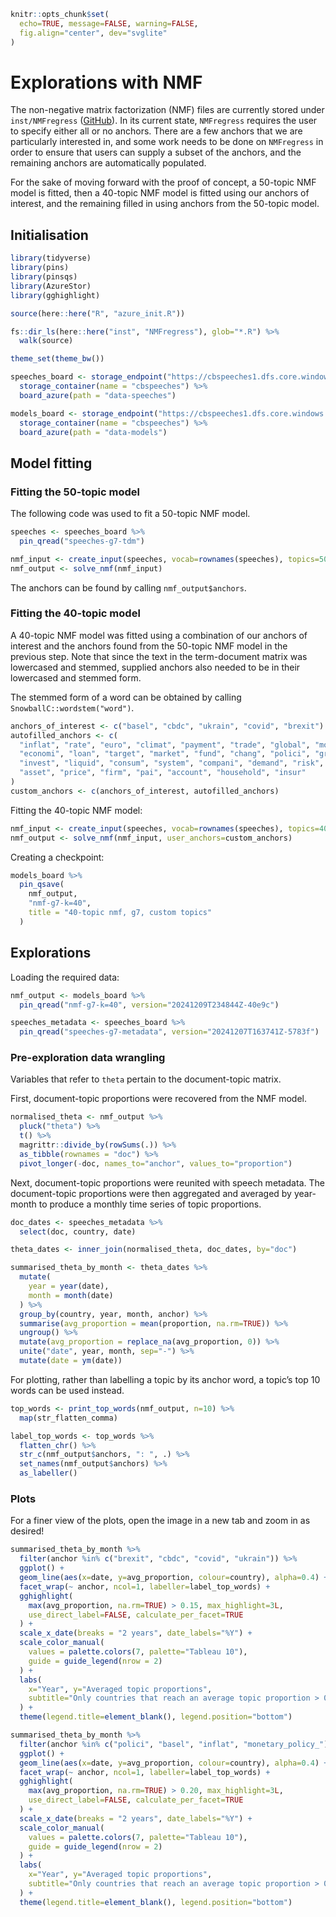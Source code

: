 ```r
knitr::opts_chunk$set(
  echo=TRUE, message=FALSE, warning=FALSE,
  fig.align="center", dev="svglite"
)
```

# Explorations with NMF

The non-negative matrix factorization (NMF) files are currently stored under
`inst/NMFregress` ([GitHub](https://github.com/iamdavecampbell/NMFregress)). In its current state,
`NMFregress` requires the user to specify either all or no anchors. There are a few anchors that we
are particularly interested in, and some work needs to be done on `NMFregress` in order to ensure
that users can supply a subset of the anchors, and the remaining anchors are automatically
populated.

For the sake of moving forward with the proof of concept, a 50-topic NMF model is fitted, then a
40-topic NMF model is fitted using our anchors of interest, and the remaining filled in using
anchors from the 50-topic model.

## Initialisation

```r
library(tidyverse)
library(pins)
library(pinsqs)
library(AzureStor)
library(gghighlight)

source(here::here("R", "azure_init.R"))

fs::dir_ls(here::here("inst", "NMFregress"), glob="*.R") %>%
  walk(source)

theme_set(theme_bw())

speeches_board <- storage_endpoint("https://cbspeeches1.dfs.core.windows.net/", token=token) %>%
  storage_container(name = "cbspeeches") %>%
  board_azure(path = "data-speeches")

models_board <- storage_endpoint("https://cbspeeches1.dfs.core.windows.net/", token=token) %>%
  storage_container(name = "cbspeeches") %>%
  board_azure(path = "data-models")
```

## Model fitting

### Fitting the 50-topic model

The following code was used to fit a 50-topic NMF model. 

```r
speeches <- speeches_board %>%
  pin_qread("speeches-g7-tdm")

nmf_input <- create_input(speeches, vocab=rownames(speeches), topics=50)
nmf_output <- solve_nmf(nmf_input)
```

The anchors can be found by calling `nmf_output$anchors`.

### Fitting the 40-topic model

A 40-topic NMF model was fitted using a combination of our anchors of interest and the anchors
found from the 50-topic NMF model in the previous step. Note that since the text in the
term-document matrix was lowercased and stemmed, supplied anchors also needed to be in their
lowercased and stemmed form. 

::: {.rmdnote}

The stemmed form of a word can be obtained by calling `SnowballC::wordstem("word")`.

:::

```r
anchors_of_interest <- c("basel", "cbdc", "ukrain", "covid", "brexit")
autofilled_anchors <- c(
  "inflat", "rate", "euro", "climat", "payment", "trade", "global", "model", "monetary_policy_",
  "economi", "loan", "target", "market", "fund", "chang", "polici", "growth", "data", "percent",
  "invest", "liquid", "consum", "system", "compani", "demand", "risk", "effect", "product",
  "asset", "price", "firm", "pai", "account", "household", "insur"
)
custom_anchors <- c(anchors_of_interest, autofilled_anchors)
```

Fitting the 40-topic NMF model:

```r
nmf_input <- create_input(speeches, vocab=rownames(speeches), topics=40)
nmf_output <- solve_nmf(nmf_input, user_anchors=custom_anchors)
```

Creating a checkpoint:

```r
models_board %>%
  pin_qsave(
    nmf_output,
    "nmf-g7-k=40",
    title = "40-topic nmf, g7, custom topics"
  )
```

## Explorations

Loading the required data:

```r
nmf_output <- models_board %>%
  pin_qread("nmf-g7-k=40", version="20241209T234844Z-40e9c")
```

```r
speeches_metadata <- speeches_board %>%
  pin_qread("speeches-g7-metadata", version="20241207T163741Z-5783f")
```

### Pre-exploration data wrangling

::: {.rmdnote}

Variables that refer to `theta` pertain to the document-topic matrix.

:::

First, document-topic proportions were recovered from the NMF model.

```r
normalised_theta <- nmf_output %>%
  pluck("theta") %>%
  t() %>%
  magrittr::divide_by(rowSums(.)) %>%
  as_tibble(rownames = "doc") %>%
  pivot_longer(-doc, names_to="anchor", values_to="proportion")
```

Next, document-topic proportions were reunited with speech metadata. The document-topic proportions
were then aggregated and averaged by year-month to produce a monthly time series of topic
proportions.

```r
doc_dates <- speeches_metadata %>%
  select(doc, country, date)

theta_dates <- inner_join(normalised_theta, doc_dates, by="doc")

summarised_theta_by_month <- theta_dates %>%
  mutate(
    year = year(date),
    month = month(date)
  ) %>%
  group_by(country, year, month, anchor) %>%
  summarise(avg_proportion = mean(proportion, na.rm=TRUE)) %>%
  ungroup() %>%
  mutate(avg_proportion = replace_na(avg_proportion, 0)) %>%
  unite("date", year, month, sep="-") %>%
  mutate(date = ym(date))
```

For plotting, rather than labelling a topic by its anchor word, a topic's top 10 words can be used
instead.

```r
top_words <- print_top_words(nmf_output, n=10) %>%
  map(str_flatten_comma)

label_top_words <- top_words %>%
  flatten_chr() %>%
  str_c(nmf_output$anchors, ": ", .) %>%
  set_names(nmf_output$anchors) %>%
  as_labeller()
```

### Plots

::: {.rmdnote}

For a finer view of the plots, open the image in a new tab and zoom in as desired!

:::

```r
summarised_theta_by_month %>%
  filter(anchor %in% c("brexit", "cbdc", "covid", "ukrain")) %>%
  ggplot() +
  geom_line(aes(x=date, y=avg_proportion, colour=country), alpha=0.4) +
  facet_wrap(~ anchor, ncol=1, labeller=label_top_words) +
  gghighlight(
    max(avg_proportion, na.rm=TRUE) > 0.15, max_highlight=3L,
    use_direct_label=FALSE, calculate_per_facet=TRUE
  ) +
  scale_x_date(breaks = "2 years", date_labels="%Y") +
  scale_color_manual(
    values = palette.colors(7, palette="Tableau 10"),
    guide = guide_legend(nrow = 2)
  ) +
  labs(
    x="Year", y="Averaged topic proportions",
    subtitle="Only countries that reach an average topic proportion > 0.15 are highlighted"
  ) +
  theme(legend.title=element_blank(), legend.position="bottom")
```

```r
summarised_theta_by_month %>%
  filter(anchor %in% c("polici", "basel", "inflat", "monetary_policy_")) %>%
  ggplot() +
  geom_line(aes(x=date, y=avg_proportion, colour=country), alpha=0.4) +
  facet_wrap(~ anchor, ncol=1, labeller=label_top_words) +
  gghighlight(
    max(avg_proportion, na.rm=TRUE) > 0.20, max_highlight=3L,
    use_direct_label=FALSE, calculate_per_facet=TRUE
  ) +
  scale_x_date(breaks = "2 years", date_labels="%Y") +
  scale_color_manual(
    values = palette.colors(7, palette="Tableau 10"),
    guide = guide_legend(nrow = 2)
  ) +
  labs(
    x="Year", y="Averaged topic proportions",
    subtitle="Only countries that reach an average topic proportion > 0.20 are highlighted"
  ) +
  theme(legend.title=element_blank(), legend.position="bottom")
```

